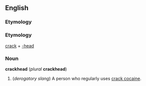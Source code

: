==English==
===Etymology===
===Etymology===
[[crack]] + [[-head]]

===Noun===
'''crackhead''' (''plural'' '''crackhead''')

#(''derogatory slang'') A person who regularly uses [[crack cocaine]].